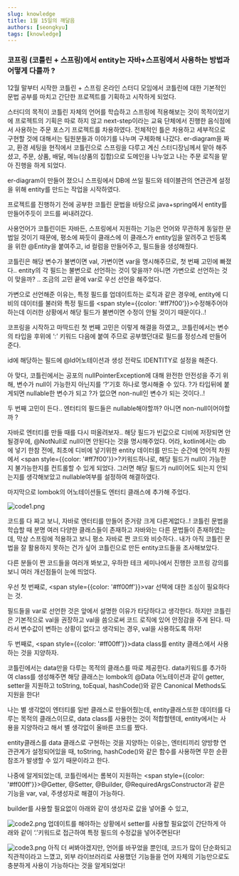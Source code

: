 ```yaml
---
slug: knowledge
title: 1월 15일의 깨달음
authors: [seongkyu]
tags: [knowledge]
---
```


### 코프링 (코틀린 + 스프링)에서 entity는 자바+스프링에서 사용하는 방법과 어떻게 다를까 ?

12월 말부터 시작한 코틀린 + 스프링 온라인 스터디 모임에서 코틀린에 대한 기본적인 문법 공부를 마치고 간단한 프로젝트를 기획하고 시작하게 되었다.

스터디의 목적이 코틀린 자체의 언어를 학습하고 스프링에 적용해보는 것이 목적이었기에 프로젝트의 기획은 따로 하지 않고 next-step이라는 교육 단체에서 진행한 음식점에서 사용하는 주문 포스기 프로젝트를 차용하였다. 전체적인 틀은 차용하고 세부적으로 구현할 것에 대해서는 팀원분들과 이야기를 나누며 구체화해 나갔다. er-diagram을 짜고, 환경 세팅을 현직에서 코틀린으로 스프링을 다루고 계신 스터디장님께서 맡아 해주셨고, 주문, 상품, 배달, 메뉴(상품의 집합)으로 도메인을 나누었고 나는 주문 로직을 맡아 진행을 하게 되었다.

er-diagram이 만들어 졌으니 스프링에서 DB에 쓰일 필드와 테이블관의 연관관계 설정을 위해 entity를 만드는 작업을 시작하였다.

프로젝트를 진행하기 전에 공부한 코틀린 문법을 바탕으로 java+spring에서 entity를 만들어주듯이 코드를 써내려갔다.

사용언어가 코틀린이든 자바든, 스프링에서 지원하는 기능은 언어와 무관하게 동일한 문법일 것이기 때문에, 평소에 짜듯이 클래스에 이 클래스가 entity임을 알려주고 빈등록을 위한 @Entity을 붙여주고, id 컬럼을 만들어주고, 필드들을 생성해줬다.

코틀린은 해당 변수가 불변이면 val, 가변이면 var을 명시해주므로, 첫 번째 고민에 빠졌다.. entity의 각 필드는 불변으로 선언하는 것이 맞을까? 아니면 가변으로 선언하는 것이 맞을까? .. 조금의 고민 끝에 var로 우선 선언을 해주었다.

가변으로 선언해준 이유는, 특정 필드를 업데이트하는 로직과 같은 경우에, entity에 디비의 데이터를 불러와 특정 필드를 <span style={{color: '#ff7f00'}}>수정</span>해주어야하는데 이러한 상황에서 해당 필드가 불변이면 수정이 안될 것이기 때문이다..!

코프링을 시작하고 마딱드린 첫 번째 고민은 이렇게 해결을 하였고,, 코틀린에서는 변수의 타입을 후위에 ‘:’ 키워드 다음에 붙여 주므로 공부했던대로 필드를 정성스레 만들어준다.

id에 해당하는 필드에 @Id어노테이션과 생성 전략도 IDENTITY로 설정을 해준다.

아 맞다, 코틀린에서는 공포의 nullPointerException에 대해 완전한 안전성을 주기 위해, 변수가 null이 가능한지 아닌지를 ‘?’기호 하나로 명시해줄 수 있다. ?가 타입뒤에 붙게되면 nullable한 변수가 되고 ?가 없으면 non-null인 변수가 되는 것이다..!

두 번째 고민이 든다.. 엔터티의 필드들은 nullable해야할까? 아니면 non-null이어야할까 ?

자바로 엔터티를 만들 때를 다시 떠올려보자.. 해당 필드가 빈값으로 디비에 저장되면 안될경우에, @NotNull로 null이면 안된다는 것을 명시해주었다. 어라, kotlin에서는 db에 넣기 한참 전에, 최초에 디비에 넣기위한 entity 데이터를 만드는 순간에 언어적 차원에서 <span style={{color: '#ff7f00'}}>?키워드하나로, 해당 필드가 null이 가능한지 불가능한지를 컨트롤할 수 있게 되었다.</span> 그러면 해당 필드가 null이어도 되는지 안되는지를 생각해보았고 nullable여부를 설정하여 해결하였다.

마지막으로 lombok의 어노테이션들도 엔터티 클래스에 추가해 주었다.

![code1.png](image/code1.png)

코드를 다 짜고 보니, 자바로 엔터티를 만들어 준거랑 크게 다른게없다..! 코틀린 문법을 학습할 때 분명 여러 다양한 클래스들이 존재하고 자바와는 다른 문법들이 존재하였는데, 막상 스프링에 적용하고 보니 평소 자바로 짠 코드와 비슷하다.. 내가 아직 코틀린 문법을 잘 활용하지 못하는 건가 싶어 코틀린으로 만든 entity코드들을 조사해보았다.

다른 분들이 짠 코드들을 여러개 봐보고, 우하한 테크 세미나에서 진행한 코프링 강의를 보니 여러 개선점들이 눈에 띄었다.

우선 첫 번째로, <span style={{color: '#ff00ff'}}>var 선택에 대한 조심이 필요하다는 것.</span>

필드들을 var로 선언한 것은 앞에서 설명한 이유가 타당하다고 생각한다. 하지만 코틀린은 기본적으로 val을 권장하고 val을 씀으로써 코드 로직에 있어 안정감을 주게 된다. 따라서 변수값이 변하는 상황이 없다고 생각되는 경우, val을 사용하도록 하자!

두 번째로, <span style={{color: '#ff00ff'}}>data class를 entity 클래스에서 사용하는 것을 지양하자.</span>

코틀린에서는 data만을 다루는 목적의 클래스를 따로 제공한다. data키워드를 추가하여 class를 생성해주면 해당 클래스는 lombok의 @Data 어노테이션과 같이 getter, setter을 지원하고 toString, toEqual, hashCode()와 같은 Canonical Methods도 지원을 한다!

나는 별 생각없이 엔터티를 일반 클래스로 만들어줬는데, entity클래스또한 데이터를 다루는 목적의 클래스이므로, data class를 사용한는 것이 적합할텐데, entity에서는 사용을 지양하라고 해서 별 생각없이 올바른 코드를 짰다.

entity클래스를 data 클래스로 구현하는 것을 지양하는 이유는, 엔터티끼리 양방향 연관관계가 설정되어있을 때, toString, hashCode()와 같은 함수를 사용하면 무한 순환 참조가 발생할 수 있기 때문이라고 한다.

나중에 알게되었는데, 코틀린에서는 롬복이 지원하는 <span style={{color: '#ff00ff'}}>@Getter, @Setter, @Builder, @RequiredArgsConstructor과 같은 기능을 var, val, 주생성자로 해결이 가능하다.</span>

builder를 사용할 필요없이 아래와 같이 생성자로 값을 넣어줄 수 있고,

![code2.png](image/code2.png)
업데이트를 해야하는 상황에서 setter를 사용할 필요없이 간단하게 아래와 같이 ‘.’키워드로 접근하여 특정 필드의 수정값을 넣어주면된다!

![code3.png](image/code3.png)
아직 더 써봐야겠지만, 언어를 바꾸었을 뿐인데, 코드가 많이 단순화되고 직관적이라고 느꼈고, 외부 라이브러리로 사용했던 기능들을 언어 자체의 기능만으로도 충분하게 사용이 가능하다는 것을 알게되었다!